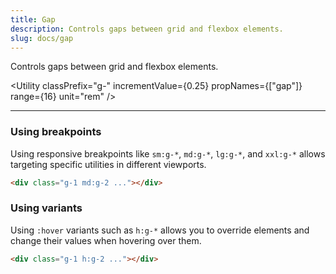 ```yaml
---
title: Gap
description: Controls gaps between grid and flexbox elements.
slug: docs/gap
---
```


Controls gaps between grid and flexbox elements.

<Utility
  classPrefix="g-"
  incrementValue={0.25}
  propNames={["gap"]}
  range={16}
  unit="rem"
/>

---

### Using breakpoints

Using responsive breakpoints like `sm:g-*`, `md:g-*`, `lg:g-*`, and `xxl:g-*` allows targeting specific utilities in different viewports.

```html "md:g-2"
<div class="g-1 md:g-2 ..."></div>
```

### Using variants

Using `:hover` variants such as `h:g-*` allows you to override elements and change their values when hovering over them.

```html "h:g-2"
<div class="g-1 h:g-2 ..."></div>
```
